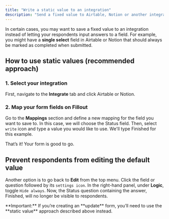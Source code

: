 ```yaml
---
title: "Write a static value to an integration"
description: "Send a fixed value to Airtable, Notion or another integration for any field, using static values. "
---
```


In certain cases, you may want to save a fixed value to an integration instead of letting your respondents input answers to a field. For example, you might have a **single select** field in Airtable or Notion that should always be marked as completed when submitted.

## How to use static values (recommended approach)

### 1. Select your integration

First, navigate to the **Integrate** tab and click Airtable or Notion.

### 2. **Map your form fields on Fillout**

Go to the **Mappings** section and define a new mapping for the field you want to save to. In this case, we will choose the Status field. Then, select `write` icon and type a value you would like to use. We'll type Finished for this example.

That’s it\! Your form is good to go.

## Prevent respondents from editing the default value

Another option is to go back to **Edit** from the top menu. Click the field or question followed by its `settings icon`. In the right-hand panel, under **Logic**, toggle `Hide always`. Now, the Status question containing the answer, Finished, will no longer be visible to respondents.

<Check>
  **Important:** If you’re creating an **update** form, you’ll need to use the **static value** approach described above instead.
</Check>